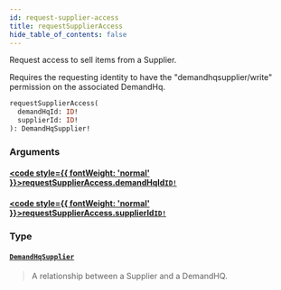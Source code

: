 ```yaml
---
id: request-supplier-access
title: requestSupplierAccess
hide_table_of_contents: false
---
```








Request access to sell items from a Supplier.
            
Requires the requesting identity to have the "demandhqsupplier/write" permission on the associated DemandHq.

```graphql
requestSupplierAccess(
  demandHqId: ID!
  supplierId: ID!
): DemandHqSupplier!
```


### Arguments

#### [<code style={{ fontWeight: 'normal' }}>requestSupplierAccess.<b>demandHqId</b></code>](#)<Bullet />[`ID!`](/demand/api/graphql-admin/reference/scalars/id) <Badge class="secondary" text="non-null"/> <Badge class="secondary" text="scalar"/>
> 
> 

#### [<code style={{ fontWeight: 'normal' }}>requestSupplierAccess.<b>supplierId</b></code>](#)<Bullet />[`ID!`](/demand/api/graphql-admin/reference/scalars/id) <Badge class="secondary" text="non-null"/> <Badge class="secondary" text="scalar"/>
> 
> 

### Type

#### [`DemandHqSupplier`](/demand/api/graphql-admin/reference/objects/demand-hq-supplier) <Badge class="secondary" text="object"/>
> A relationship between a Supplier and a DemandHQ.
> 






